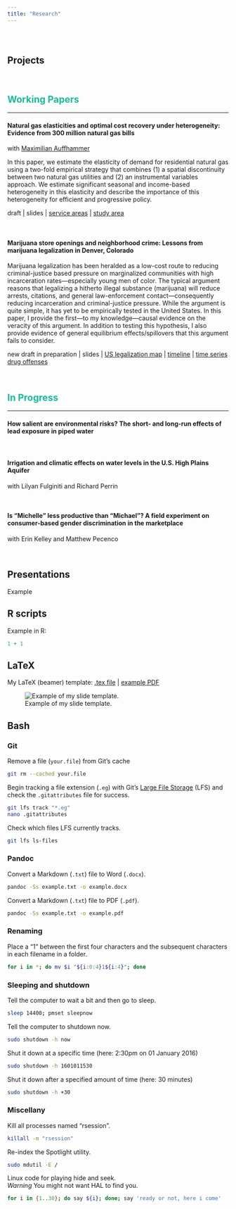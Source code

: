 ```yaml
---
title: "Research"
---
```


<br>

# {.tabset .tabset-fade}

## Projects

<br>

<font color="#18BC9C"><h2>Working Papers</h2></font>

---

#### __Natural gas elasticities and optimal cost recovery under heterogeneity: Evidence from 300 million natural gas bills__

with [Maximilian Auffhammer](http://www.auffhammer.com)

In this paper, we estimate the elasticity of demand for residential natural gas using a two-fold empirical strategy that combines (1) a spatial discontinuity between two natural gas utilities and (2) an instrumental variables approach. We estimate significant seasonal and income-based heterogeneity in this elasticity and describe the importance of this heterogeneity for efficient and progressive policy.

draft | slides | [service areas](Figures/NaturalGas/serviceAreas.pdf) | [study area](Figures/NaturalGas/studyArea.pdf)

<br>

#### __Marijuana store openings and neighborhood crime: Lessons from marijuana legalization in Denver, Colorado__

Marijuana legalization has been heralded as a low-cost route to reducing criminal-justice based pressure on marginalized communities with high incarceration rates—especially young men of color. The typical argument reasons that legalizing a hitherto illegal substance (marijuana) will reduce arrests, citations, and general law-enforcement contact—consequently reducing incarceration and criminal-justice pressure. While the argument is quite simple, it has yet to be empirically tested in the United States. In this paper, I provide the first—to my knowledge—causal evidence on the veracity of this argument. In addition to testing this hypothesis, I also provide evidence of general equilibrium effects/spillovers that this argument fails to consider.

new draft in preparation | slides | [US legalization map](Figures/Dispensaries/mapStateLegalPot.pdf) |  [timeline](Figures/Dispensaries/timeline.pdf) | [time series drug offenses](Figures/Dispensaries/seriesCrimeNonPot.pdf)

<br>

<font color="#18BC9C"><h2>In Progress</h2></font>

---

#### __How salient are environmental risks? The short- and long-run effects of lead exposure in piped water__

<br>

#### __Irrigation and climatic effects on water levels in the U.S. High Plains Aquifer__

with Lilyan Fulginiti and Richard Perrin

<br>

#### __Is "Michelle" less productive than "Michael"? A field experiment on consumer-based gender discrimination in the marketplace__

with Erin Kelley and Matthew Pecenco

<br>

## Presentations

Example

## R scripts

Example in R:

```r
1 + 1
```

## LaTeX

My LaTeX (beamer) template: [.tex file](MiscFiles/beamerTemplate.tex) | [example PDF](MiscFiles/beamerTemplate.pdf)

![Example of my slide template.](MiscFiles/beamerTemplate.gif)

## Bash

### Git

Remove a file (`your.file`) from Git's cache
```bash
git rm --cached your.file
```

Begin tracking a file extension (`.eg`) with Git's [Large File Storage](https://git-lfs.github.com/) (LFS) and check the `.gitattributes` file for success.
```bash
git lfs track "*.eg"
nano .gitattributes
```

Check which files LFS currently tracks.
```bash
git lfs ls-files
```

### Pandoc

Convert a Markdown (`.txt`) file to Word (`.docx`).
```bash
pandoc -Ss example.txt -o example.docx
```

Convert a Markdown (`.txt`) file to PDF (`.pdf`).
```bash
pandoc -Ss example.txt -o example.pdf
```

### Renaming

Place a "1" between the first four characters and the subsequent characters in each filename in a folder.
```bash
for i in *; do mv $i "${i:0:4}1${i:4}"; done
```

### Sleeping and shutdown

Tell the computer to wait a bit and then go to sleep.
```bash
sleep 14400; pmset sleepnow
```

Tell the computer to shutdown now.
```bash
sudo shutdown -h now
```

Shut it down at a specific time (here: 2:30pm on 01 January 2016)
```bash
sudo shutdown -h 1601011530
```

Shut it down after a specified amount of time (here: 30 minutes)
```bash
sudo shutdown -h +30
```

### Miscellany

Kill all processes named "rsession".
```bash
killall -m "rsession"
```

Re-index the Spotlight utility.
```bash
sudo mdutil -E /
```

Linux code for playing hide and seek.
<br>_Warning_ You might not want HAL to find you.

```bash
for i in {1..30}; do say ${i}; done; say 'ready or not, here i come'
```
